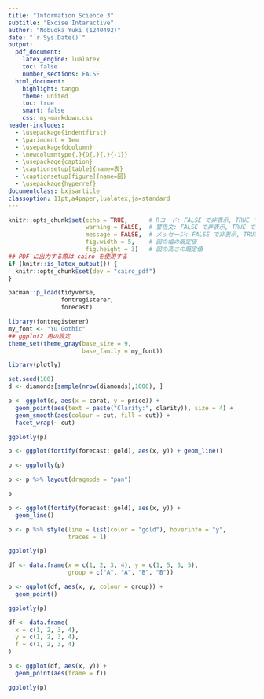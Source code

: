 ```yaml
---
title: "Information Science 3"
subtitle: "Excise Intaractive"
author: "Nobuoka Yuki (1240492)"
date: "`r Sys.Date()`"
output:
  pdf_document:
    latex_engine: lualatex
    toc: false
    number_sections: FALSE
  html_document:
    highlight: tango
    theme: united
    toc: true
    smart: false
    css: my-markdown.css
header-includes:
  - \usepackage{indentfirst}
  - \parindent = 1em
  - \usepackage{dcolumn}
  - \newcolumntype{.}{D{.}{.}{-1}}
  - \usepackage{caption}
  - \captionsetup[table]{name=表}
  - \captionsetup[figure]{name=図}
  - \usepackage{hyperref}
documentclass: bxjsarticle
classoption: 11pt,a4paper,lualatex,ja=standard
---
```


```r
knitr::opts_chunk$set(echo = TRUE,      # Rコード: FALSE で非表示, TRUE で表示
                      warning = FALSE,  # 警告文: FALSE で非表示, TRUE で表示
                      message = FALSE,  # メッセージ: FALSE で非表示, TRUE で表示
                      fig.width = 5,    # 図の幅の既定値
                      fig.height = 3)   # 図の高さの既定値
## PDF に出力する際は cairo を使用する
if (knitr::is_latex_output()) {
  knitr::opts_chunk$set(dev = "cairo_pdf")
}
```


```r
pacman::p_load(tidyverse, 
               fontregisterer,
               forecast)
```


```r
library(fontregisterer)
my_font <- "Yu Gothic"
## ggplot2 用の設定
theme_set(theme_gray(base_size = 9,
                     base_family = my_font))
```

```r
library(plotly)
```

```r
set.seed(100)
d <- diamonds[sample(nrow(diamonds),1000), ]

p <- ggplot(d, aes(x = carat, y = price)) +
  geom_point(aes(text = paste("Clarity:", clarity)), size = 4) +
  geom_smooth(aes(colour = cut, fill = cut)) +
  facet_wrap(~ cut)

ggplotly(p)
```



```r
p <- ggplot(fortify(forecast::gold), aes(x, y)) + geom_line()

p <- ggplotly(p)

p <- p %>% layout(dragmode = "pan")

p
```


```r
p <- ggplot(fortify(forecast::gold), aes(x, y)) + 
  geom_line()

p <- p %>% style(line = list(color = "gold"), hoverinfo = "y",
                 traces = 1)

ggplotly(p)
```

```r
df <- data.frame(x = c(1, 2, 3, 4), y = c(1, 5, 3, 5),
                 group = c("A", "A", "B", "B"))

p <- ggplot(df, aes(x, y, colour = group)) +
  geom_point()

ggplotly(p)
```


```r
df <- data.frame(
  x = c(1, 2, 3, 4),
  y = c(1, 2, 3, 4),
  f = c(1, 2, 3, 4)
)

p <- ggplot(df, aes(x, y)) +
  geom_point(aes(frame = f))

ggplotly(p)
```


















